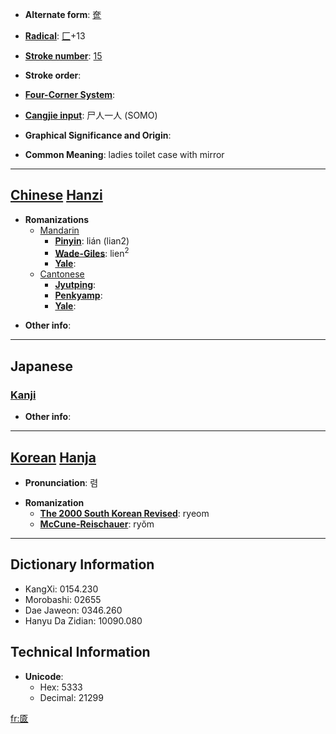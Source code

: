 * '''Alternate form''': [[奩]]

* '''[[Wiktionary:Chinese radical index| Radical]]''': [[Wiktionary:Chinese radical index 匚|匚]]+13

* '''[[Wiktionary:Chinese total strokes index|Stroke number]]''': [[Wiktionary:Chinese total strokes index 15|15]]

* '''Stroke order''': 

* '''[[Wiktionary:Chinese four corner index|Four-Corner System]]''': 

* '''[[Wiktionary:Chinese Cangjie index|Cangjie input]]''': 尸人一人 (SOMO)

* '''Graphical Significance and Origin''': 

* '''Common Meaning''': ladies toilet case with mirror

----

== [[Chinese]] [[Hanzi]] ==

* '''Romanizations'''
** [[Mandarin]]
*** '''[[Pinyin]]''': lián (lian2)
*** '''[[Wade-Giles]]''': lien<sup>2</sup>
*** '''[[Yale]]''': 
**[[Cantonese]]
***'''[[Jyutping]]''':
***'''[[Penkyamp]]''': 
***'''[[Yale]]''': 

* '''Other info''': 

----

==Japanese==
===[[Kanji]]===
{{kanji|on readings=[[れん]] (ren)|kun readings=[[くしげ]] (kushige)}}

* '''Other info''':  

----

== [[Korean]] [[Hanja]] ==

* '''Pronunciation''': 렴

* '''Romanization'''
** '''[[The 2000 South Korean Revised Romanization|The 2000 South Korean Revised]]''': ryeom
** '''[[McCune-Reischauer]]''': ryŏm

----

== Dictionary Information ==

* KangXi: 0154.230
* Morobashi: 02655
* Dae Jaweon: 0346.260
* Hanyu Da Zidian: 10090.080

== Technical Information ==

* '''Unicode''':
** Hex: 5333
** Decimal: 21299

[[fr:匳]]
